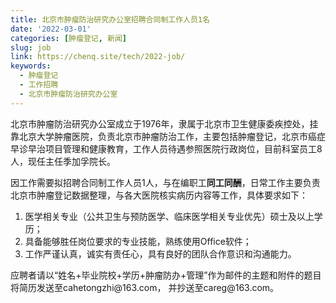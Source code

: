 ```yaml
---
title: 北京市肿瘤防治研究办公室招聘合同制工作人员1名
date: '2022-03-01'
categories: [肿瘤登记, 新闻]
slug: job
link: https://chenq.site/tech/2022-job/
keywords:
  - 肿瘤登记
  - 工作招聘
  - 北京市肿瘤防治研究办公室
---
```


北京市肿瘤防治研究办公室成立于1976年，隶属于北京市卫生健康委疾控处，挂靠北京大学肿瘤医院，负责北京市肿瘤防治工作，主要包括肿瘤登记，北京市癌症早诊早治项目管理和健康教育，工作人员待遇参照医院行政岗位，目前科室员工8人，现任主任季加孚院长。

因工作需要拟招聘合同制工作人员1人，与在编职工**同工同酬**，日常工作主要负责北京市肿瘤登记数据整理，与各大医院核实病历内容等工作，具体要求如下：

1. 医学相关专业（公共卫生与预防医学、临床医学相关专业优先）硕士及以上学历；
2. 具备能够胜任岗位要求的专业技能，熟练使用Office软件；
3. 工作严谨认真，诚实有责任心，具有良好的团队合作意识和沟通能力。
       
应聘者请以“姓名+毕业院校+学历+肿瘤防办+管理”作为邮件的主题和附件的题目将简历发送至cahetongzhi@163.com， 并抄送至careg@163.com。

